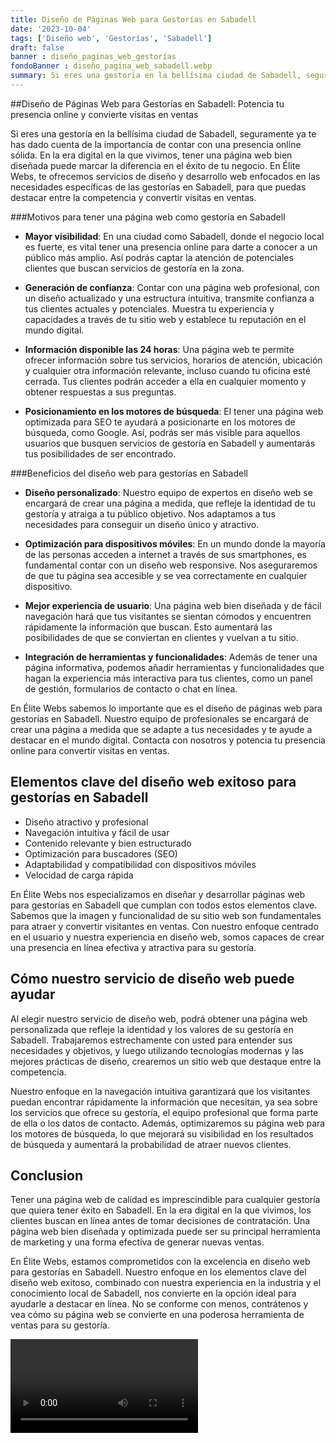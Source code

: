 ```yaml
---
title: Diseño de Páginas Web para Gestorías en Sabadell
date: '2023-10-04'
tags: ['Diseño web', 'Gestorías', 'Sabadell']
draft: false
banner : diseño_paginas_web_gestorías
fondoBanner : diseño_pagina_web_sabadell.webp
summary: Si eres una gestoría en la bellísima ciudad de Sabadell, seguramente ya te has dado cuenta de la importancia de contar con una presencia online sólida. En la era digital en la que vivimos, tener una página web bien diseñada puede marcar la diferencia en el éxito de tu negocio. En Élite Webs, te ofrecemos servicios de diseño y desarrollo web enfocados en las necesidades específicas de las gestorías en Sabadell, para que puedas destacar entre la competencia y convertir visitas en ventas.
---
```


##Diseño de Páginas Web para Gestorías en Sabadell: Potencia tu presencia online y convierte visitas en ventas

Si eres una gestoría en la bellísima ciudad de Sabadell, seguramente ya te has dado cuenta de la importancia de contar con una presencia online sólida. En la era digital en la que vivimos, tener una página web bien diseñada puede marcar la diferencia en el éxito de tu negocio. En Élite Webs, te ofrecemos servicios de diseño y desarrollo web enfocados en las necesidades específicas de las gestorías en Sabadell, para que puedas destacar entre la competencia y convertir visitas en ventas.

###Motivos para tener una página web como gestoría en Sabadell

- **Mayor visibilidad**: En una ciudad como Sabadell, donde el negocio local es fuerte, es vital tener una presencia online para darte a conocer a un público más amplio. Así podrás captar la atención de potenciales clientes que buscan servicios de gestoría en la zona.

- **Generación de confianza**: Contar con una página web profesional, con un diseño actualizado y una estructura intuitiva, transmite confianza a tus clientes actuales y potenciales. Muestra tu experiencia y capacidades a través de tu sitio web y establece tu reputación en el mundo digital.

- **Información disponible las 24 horas**: Una página web te permite ofrecer información sobre tus servicios, horarios de atención, ubicación y cualquier otra información relevante, incluso cuando tu oficina esté cerrada. Tus clientes podrán acceder a ella en cualquier momento y obtener respuestas a sus preguntas.

- **Posicionamiento en los motores de búsqueda**: El tener una página web optimizada para SEO te ayudará a posicionarte en los motores de búsqueda, como Google. Así, podrás ser más visible para aquellos usuarios que busquen servicios de gestoría en Sabadell y aumentarás tus posibilidades de ser encontrado.

###Beneficios del diseño web para gestorías en Sabadell

- **Diseño personalizado**: Nuestro equipo de expertos en diseño web se encargará de crear una página a medida, que refleje la identidad de tu gestoría y atraiga a tu público objetivo. Nos adaptamos a tus necesidades para conseguir un diseño único y atractivo.

- **Optimización para dispositivos móviles**: En un mundo donde la mayoría de las personas acceden a internet a través de sus smartphones, es fundamental contar con un diseño web responsive. Nos aseguraremos de que tu página sea accesible y se vea correctamente en cualquier dispositivo.

- **Mejor experiencia de usuario**: Una página web bien diseñada y de fácil navegación hará que tus visitantes se sientan cómodos y encuentren rápidamente la información que buscan. Esto aumentará las posibilidades de que se conviertan en clientes y vuelvan a tu sitio.

- **Integración de herramientas y funcionalidades**: Además de tener una página informativa, podemos añadir herramientas y funcionalidades que hagan la experiencia más interactiva para tus clientes, como un panel de gestión, formularios de contacto o chat en línea.

En Élite Webs sabemos lo importante que es el diseño de páginas web para gestorías en Sabadell. Nuestro equipo de profesionales se encargará de crear una página a medida que se adapte a tus necesidades y te ayude a destacar en el mundo digital. Contacta con nosotros y potencia tu presencia online para convertir visitas en ventas.

<GifSeo />

<Cta />

## Elementos clave del diseño web exitoso para gestorías en Sabadell

- Diseño atractivo y profesional
- Navegación intuitiva y fácil de usar
- Contenido relevante y bien estructurado
- Optimización para buscadores (SEO)
- Adaptabilidad y compatibilidad con dispositivos móviles
- Velocidad de carga rápida

En Élite Webs nos especializamos en diseñar y desarrollar páginas web para gestorías en Sabadell que cumplan con todos estos elementos clave. Sabemos que la imagen y funcionalidad de su sitio web son fundamentales para atraer y convertir visitantes en ventas. Con nuestro enfoque centrado en el usuario y nuestra experiencia en diseño web, somos capaces de crear una presencia en línea efectiva y atractiva para su gestoría.

## Cómo nuestro servicio de diseño web puede ayudar

Al elegir nuestro servicio de diseño web, podrá obtener una página web personalizada que refleje la identidad y los valores de su gestoría en Sabadell. Trabajaremos estrechamente con usted para entender sus necesidades y objetivos, y luego utilizando tecnologías modernas y las mejores prácticas de diseño, crearemos un sitio web que destaque entre la competencia.

Nuestro enfoque en la navegación intuitiva garantizará que los visitantes puedan encontrar rápidamente la información que necesitan, ya sea sobre los servicios que ofrece su gestoría, el equipo profesional que forma parte de ella o los datos de contacto. Además, optimizaremos su página web para los motores de búsqueda, lo que mejorará su visibilidad en los resultados de búsqueda y aumentará la probabilidad de atraer nuevos clientes.

## Conclusion

Tener una página web de calidad es imprescindible para cualquier gestoría que quiera tener éxito en Sabadell. En la era digital en la que vivimos, los clientes buscan en línea antes de tomar decisiones de contratación. Una página web bien diseñada y optimizada puede ser su principal herramienta de marketing y una forma efectiva de generar nuevas ventas.

En Élite Webs, estamos comprometidos con la excelencia en diseño web para gestorías en Sabadell. Nuestro enfoque en los elementos clave del diseño web exitoso, combinado con nuestra experiencia en la industria y el conocimiento local de Sabadell, nos convierte en la opción ideal para ayudarle a destacar en línea. No se conforme con menos, contrátenos y vea cómo su página web se convierte en una poderosa herramienta de ventas para su gestoría.

<Video />

<CtaBot job='Gestorías' city='Sabadell'/>

<Gmaps query='Sabadell+españa+maps' />